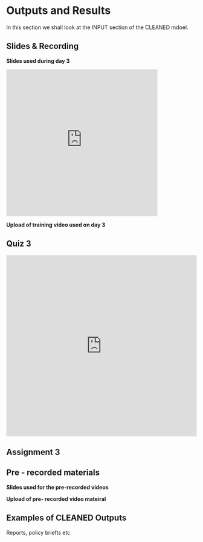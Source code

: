 # Outputs and Results  

In this section we shall look at the INPUT section of the CLEANED mdoel.


## Slides & Recording

**Slides used during day 3**

<iframe src="https://docs.google.com/presentation/d/e/2PACX-1vQ8neddJ8Na9YNUr1V8TpNGOOZ0evXD8glp-NTBdh9PRY5muNbVqbxFYYU0nYJgLw/embed?start=false&loop=false&delayms=3000" frameborder="0" width="400" height="389" allowfullscreen="true" mozallowfullscreen="true" webkitallowfullscreen="true"></iframe>

**Upload of training video used on day 3**

## Quiz 3


<iframe width="640px" height= "480px" src= "https://forms.office.com/Pages/ResponsePage.aspx?id=AA76ahT6t0CKLiKn-MNX1aE1vfzSBf5GkjzzKvqgj8ZUMDJJMDFSNzc1TDlEWk1QTk40QzQ2NzhJNi4u&embed=true" frameborder= "0" marginwidth= "0" marginheight= "0" style= "border: none; max-width:100%; max-height:100vh" allowfullscreen webkitallowfullscreen mozallowfullscreen msallowfullscreen> </iframe>

## Assignment 3 



## Pre - recorded materials 


**Slides used for the pre-recorded videos**


**Upload of pre- recorded video mateiral**


## Examples of CLEANED Outputs

Reports, policy briefts etc